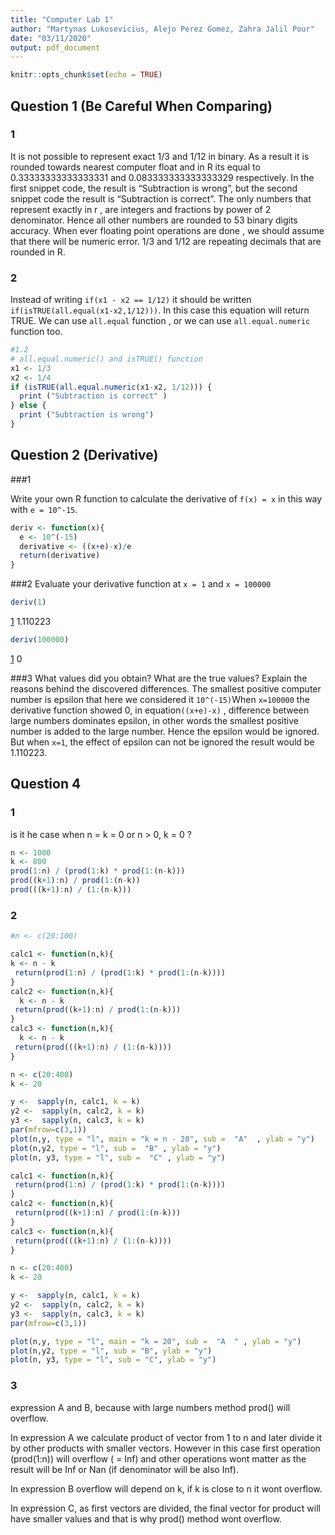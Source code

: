 ```yaml
---
title: "Computer Lab 1"
author: "Martynas Lukosevicius, Alejo Perez Gomez, Zahra Jalil Pour"
date: "03/11/2020"
output: pdf_document
---
```


```r
knitr::opts_chunk$set(echo = TRUE)
```

## Question 1 (Be Careful When Comparing)

### 1 
It is not possible to represent exact 1/3 and 1/12 in binary. As a result it is rounded towards nearest computer float and in R its equal to 0.33333333333333331 and 0.083333333333333329 respectively.
In the first snippet code, the result is "Subtraction is wrong", but the second snippet code the result is "Subtraction is correct". 
The only numbers that represent exactly in r , are integers and fractions by power of 2 denominator. Hence all other numbers are rounded to 53 binary digits accuracy. When ever floating point operations are done , we should assume that there will be  numeric error. 1/3 and 1/12 are repeating decimals that are rounded in R.

### 2

Instead of writing  ``if(x1 - x2 == 1/12)`` it should be written ``if(isTRUE(all.equal(x1-x2,1/12)))``. In this case this equation will return TRUE.
We can use ``all.equal`` function , or we can use ``all.equal.numeric`` function too.
```r
#1.2
# all.equal.numeric() and isTRUE() function
x1 <- 1/3
x2 <- 1/4
if (isTRUE(all.equal.numeric(x1-x2, 1/12))) {
  print ("Subtraction is correct" )
} else {
  print ("Subtraction is wrong")
}
```

## Question 2 (Derivative)
###1

Write your own R function to calculate the derivative of ``f(x) = x`` in this way with ``e = 10^-15``.
```r
deriv <- function(x){
  e <- 10^(-15)
  derivative <- ((x+e)-x)/e
  return(derivative)
}

```
###2
Evaluate your derivative function at ``x = 1`` and ``x = 100000``
```r
deriv(1)
```

[1] 1.110223

```r
deriv(100000)
```
[1] 0

###3
What values did you obtain? What are the true values? Explain the reasons behind the
discovered differences.
The smallest positive computer number is epsilon that here we considered it ``10^(-15)``When ``x=100000`` the derivative function showed 0, in equation``((x+e)-x)`` , difference between large numbers dominates epsilon, in other words the smallest positive number is added to the large number. Hence the epsilon would be ignored. But when `` x=1``, the effect of epsilon can not be ignored the result would be 1.110223.  

## Question 4

### 1

is it he case when n = k = 0 or n > 0, k = 0 ?

```r
n <- 1000
k <- 800
prod(1:n) / (prod(1:k) * prod(1:(n-k)))
prod((k+1):n) / prod(1:(n-k))
prod(((k+1):n) / (1:(n-k)))
```


### 2
```r
#n <- c(20:100)

calc1 <- function(n,k){
k <- n - k
 return(prod(1:n) / (prod(1:k) * prod(1:(n-k)))) 
}
calc2 <- function(n,k){
  k <- n - k
 return(prod((k+1):n) / prod(1:(n-k))) 
}
calc3 <- function(n,k){
  k <- n - k
 return(prod(((k+1):n) / (1:(n-k)))) 
}

n <- c(20:400)
k <- 20

y <-  sapply(n, calc1, k = k)
y2 <-  sapply(n, calc2, k = k)
y3 <-  sapply(n, calc3, k = k)
par(mfrow=c(3,1))
plot(n,y, type = "l", main = "k = n - 20", sub =  "A"  , ylab = "y")
plot(n,y2, type = "l", sub =  "B" , ylab = "y")
plot(n, y3, type = "l", sub =  "C" , ylab = "y")
```


```r
calc1 <- function(n,k){
 return(prod(1:n) / (prod(1:k) * prod(1:(n-k)))) 
}
calc2 <- function(n,k){
 return(prod((k+1):n) / prod(1:(n-k))) 
}
calc3 <- function(n,k){
 return(prod(((k+1):n) / (1:(n-k)))) 
}

n <- c(20:400)
k <- 20

y <-  sapply(n, calc1, k = k)
y2 <-  sapply(n, calc2, k = k)
y3 <-  sapply(n, calc3, k = k)
par(mfrow=c(3,1))

plot(n,y, type = "l", main = "k = 20", sub =  "A  " , ylab = "y")
plot(n,y2, type = "l", sub = "B", ylab = "y")
plot(n, y3, type = "l", sub = "C", ylab = "y")

```

### 3
expression A and B, because with large numbers method prod() will overflow. 

In expression A we calculate product of vector from 1 to n and later divide it by other products with smaller vectors. However in this case first operation (prod(1:n)) will overflow ( = Inf) and other operations wont matter as the result will be Inf or Nan (if denominator will be also Inf).

In expression B overflow will depend on k, if k is close to n it wont overflow.

In expression C, as first vectors are divided, the final vector for product will have smaller values and that is why prod() method wont overflow.

